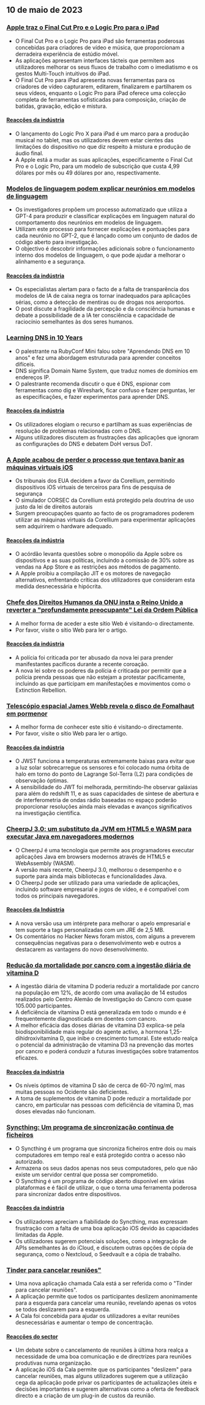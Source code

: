 

<CallToAction />

<Steps>

## 10 de maio de 2023

### [Apple traz o Final Cut Pro e o Logic Pro para o iPad](https://www.apple.com/newsroom/2023/05/apple-brings-final-cut-pro-and-logic-pro-to-ipad/)

- O Final Cut Pro e o Logic Pro para iPad são ferramentas poderosas concebidas para criadores de vídeo e música, que proporcionam a derradeira experiência de estúdio móvel.
- As aplicações apresentam interfaces tácteis que permitem aos utilizadores melhorar os seus fluxos de trabalho com o imediatismo e os gestos Multi-Touch intuitivos do iPad.
- O Final Cut Pro para iPad apresenta novas ferramentas para os criadores de vídeo capturarem, editarem, finalizarem e partilharem os seus vídeos, enquanto o Logic Pro para iPad oferece uma colecção completa de ferramentas sofisticadas para composição, criação de batidas, gravação, edição e mistura.

#### [Reacções da indústria](http://news.ycombinator.com/item?id=35873732)

- O lançamento do Logic Pro X para iPad é um marco para a produção musical no tablet, mas os utilizadores devem estar cientes das limitações do dispositivo no que diz respeito à mistura e produção de áudio final.
- A Apple está a mudar as suas aplicações, especificamente o Final Cut Pro e o Logic Pro, para um modelo de subscrição que custa 4,99 dólares por mês ou 49 dólares por ano, respectivamente.

### [Modelos de linguagem podem explicar neurónios em modelos de linguagem](https://openai.com/research/language-models-can-explain-neurons-in-language-models)

- Os investigadores propõem um processo automatizado que utiliza a GPT-4 para produzir e classificar explicações em linguagem natural do comportamento dos neurónios em modelos de linguagem.
- Utilizam este processo para fornecer explicações e pontuações para cada neurónio no GPT-2, que é lançado como um conjunto de dados de código aberto para investigação.
- O objectivo é descobrir informações adicionais sobre o funcionamento interno dos modelos de linguagem, o que pode ajudar a melhorar o alinhamento e a segurança.

#### [Reacções da indústria](http://news.ycombinator.com/item?id=35877402)

- Os especialistas alertam para o facto de a falta de transparência dos modelos de IA de caixa negra os tornar inadequados para aplicações sérias, como a detecção de mentiras ou de drogas nos aeroportos.
- O post discute a fragilidade da percepção e da consciência humanas e debate a possibilidade de a IA ter consciência e capacidade de raciocínio semelhantes às dos seres humanos.

### [Learning DNS in 10 Years](https://jvns.ca/blog/2023/05/08/new-talk-learning-dns-in-10-years/)

- O palestrante na RubyConf Mini falou sobre "Aprendendo DNS em 10 anos" e fez uma abordagem estruturada para aprender conceitos difíceis.
- DNS significa Domain Name System, que traduz nomes de domínios em endereços IP.
- O palestrante recomenda discutir o que é DNS, espionar com ferramentas como dig e Wireshark, ficar confuso e fazer perguntas, ler as especificações, e fazer experimentos para aprender DNS.

#### [Reacções da indústria](http://news.ycombinator.com/item?id=35870654)

- Os utilizadores elogiam o recurso e partilham as suas experiências de resolução de problemas relacionadas com o DNS.
- Alguns utilizadores discutem as frustrações das aplicações que ignoram as configurações do DNS e debatem DoH versus DoT.

### [A Apple acabou de perder o processo que tentava banir as máquinas virtuais iOS](https://www.techradar.com/news/apple-just-lost-its-lawsuit-trying-to-ban-ios-virtual-machines)

- Os tribunais dos EUA decidem a favor da Corellium, permitindo dispositivos iOS virtuais de terceiros para fins de pesquisa de segurança
- O simulador CORSEC da Corellium está protegido pela doutrina de uso justo da lei de direitos autorais
- Surgem preocupações quanto ao facto de os programadores poderem utilizar as máquinas virtuais da Corellium para experimentar aplicações sem adquirirem o hardware adequado.

#### [Reacções da indústria](http://news.ycombinator.com/item?id=35880466)

- O acórdão levanta questões sobre o monopólio da Apple sobre os dispositivos e as suas políticas, incluindo a comissão de 30% sobre as vendas na App Store e as restrições aos métodos de pagamento.
- A Apple proibiu a compilação JIT e os motores de navegação alternativos, enfrentando críticas dos utilizadores que consideram esta medida desnecessária e hipócrita.

### [Chefe dos Direitos Humanos da ONU insta o Reino Unido a reverter a "profundamente preocupante" Lei da Ordem Pública](https://www.ohchr.org/en/press-releases/2023/04/un-human-rights-chief-urges-uk-reverse-deeply-troubling-public-order-bill)

- A melhor forma de aceder a este sítio Web é visitando-o directamente.
- Por favor, visite o sítio Web para ler o artigo.

#### [Reacções da indústria](http://news.ycombinator.com/item?id=35871394)

- A polícia foi criticada por ter abusado da nova lei para prender manifestantes pacíficos durante a recente coroação.
- A nova lei sobre os poderes da polícia é criticada por permitir que a polícia prenda pessoas que não estejam a protestar pacificamente, incluindo as que participam em manifestações e movimentos como o Extinction Rebellion.

### [Telescópio espacial James Webb revela o disco de Fomalhaut em pormenor](https://skyandtelescope.org/astronomy-news/the-james-webb-space-telescope-reveals-fomalhauts-disk-in-unprecedented-detail/)

- A melhor forma de conhecer este sítio é visitando-o directamente.
- Por favor, visite o sítio Web para ler o artigo.

#### [Reacções da indústria](http://news.ycombinator.com/item?id=35874704)

- O JWST funciona a temperaturas extremamente baixas para evitar que a luz solar sobrecarregue os sensores e foi colocado numa órbita de halo em torno do ponto de Lagrange Sol-Terra (L2) para condições de observação óptimas.
- A sensibilidade do JWT foi melhorada, permitindo-lhe observar galáxias para além do redshift 11, e as suas capacidades de síntese de abertura e de interferometria de ondas rádio baseadas no espaço poderão proporcionar resoluções ainda mais elevadas e avanços significativos na investigação científica.

### [CheerpJ 3.0: um substituto da JVM em HTML5 e WASM para executar Java em navegadores modernos](https://leaningtech.com/announcing-cheerpj-3-0-a-jvm-replacement-in-html5-and-webassembly-to-run-java-applications-and-applets-on-modern-browsers/)

- O CheerpJ é uma tecnologia que permite aos programadores executar aplicações Java em browsers modernos através de HTML5 e WebAssembly (WASM).
- A versão mais recente, CheerpJ 3.0, melhorou o desempenho e o suporte para ainda mais bibliotecas e funcionalidades Java.
- O CheerpJ pode ser utilizado para uma variedade de aplicações, incluindo software empresarial e jogos de vídeo, e é compatível com todos os principais navegadores.

#### [Reacções da Indústria](http://news.ycombinator.com/item?id=35873552)

- A nova versão usa um intérprete para melhorar o apelo empresarial e tem suporte a tags personalizadas com um JRE de 2,5 MB.
- Os comentários no Hacker News foram mistos, com alguns a preverem consequências negativas para o desenvolvimento web e outros a destacarem as vantagens do novo desenvolvimento.

### [Redução da mortalidade por cancro com a ingestão diária de vitamina D](https://www.dkfz.de/en/presse/pressemitteilungen/2023/dkfz-pm-23-27-Reduced-cancer-mortality-with-daily-vitamin-D-intake.php)

- A ingestão diária de vitamina D poderia reduzir a mortalidade por cancro na população em 12%, de acordo com uma avaliação de 14 estudos realizados pelo Centro Alemão de Investigação do Cancro com quase 105.000 participantes.
- A deficiência de vitamina D está generalizada em todo o mundo e é frequentemente diagnosticada em doentes com cancro.
- A melhor eficácia das doses diárias de vitamina D3 explica-se pela biodisponibilidade mais regular do agente activo, a hormona 1,25-dihidroxivitamina D, que inibe o crescimento tumoral. Este estudo realça o potencial da administração de vitamina D3 na prevenção das mortes por cancro e poderá conduzir a futuras investigações sobre tratamentos eficazes.

#### [Reacções da indústria](http://news.ycombinator.com/item?id=35876062)

- Os níveis óptimos de vitamina D são de cerca de 60-70 ng/ml, mas muitas pessoas no Ocidente são deficientes.
- A toma de suplementos de vitamina D pode reduzir a mortalidade por cancro, em particular nas pessoas com deficiência de vitamina D, mas doses elevadas não funcionam.

### [Syncthing: Um programa de sincronização contínua de ficheiros](https://syncthing.net/)

- O Syncthing é um programa que sincroniza ficheiros entre dois ou mais computadores em tempo real e está protegido contra o acesso não autorizado.
- Armazena os seus dados apenas nos seus computadores, pelo que não existe um servidor central que possa ser comprometido.
- O Syncthing é um programa de código aberto disponível em várias plataformas e é fácil de utilizar, o que o torna uma ferramenta poderosa para sincronizar dados entre dispositivos.

#### [Reacções da indústria](http://news.ycombinator.com/item?id=35879039)

- Os utilizadores apreciam a fiabilidade do Syncthing, mas expressam frustração com a falta de uma boa aplicação iOS devido às capacidades limitadas da Apple.
- Os utilizadores sugerem potenciais soluções, como a integração de APIs semelhantes às do iCloud, e discutem outras opções de cópia de segurança, como o Nextcloud, o Seedvault e a cópia de trabalho.

### [Tinder para cancelar reuniões"](https://meetcala.com/)

- Uma nova aplicação chamada Cala está a ser referida como o "Tinder para cancelar reuniões".
- A aplicação permite que todos os participantes deslizem anonimamente para a esquerda para cancelar uma reunião, revelando apenas os votos se todos deslizarem para a esquerda.
- A Cala foi concebida para ajudar os utilizadores a evitar reuniões desnecessárias e aumentar o tempo de concentração.

#### [Reacções do sector](http://news.ycombinator.com/item?id=35868685)

- Um debate sobre o cancelamento de reuniões à última hora realça a necessidade de uma boa comunicação e de directrizes para reuniões produtivas numa organização.
- A aplicação iOS da Cala permite que os participantes "deslizem" para cancelar reuniões, mas alguns utilizadores sugerem que a utilização cega da aplicação pode privar os participantes de actualizações úteis e decisões importantes e sugerem alternativas como a oferta de feedback directo e a criação de um plug-in de custos da reunião.

</Steps>
